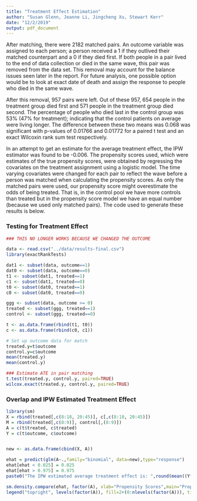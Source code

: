 ```yaml
---
title: "Treatment Effect Estimation"
author: "Susan Glenn, Jeanne Li, Jingcheng Xu, Stewart Kerr"
date: "12/2/2019"
output: pdf_document
---
```


After matching, there were 2182 matched pairs. An outcome variable was assigned to each person; a person received a 1 if they outlived their matched counterpart and a 0 if they died first. If both people in a pair lived to the end of data collection or died in the same wave, this pair was removed from the data set. This removal may account for the balance issues seen later in the report. For future analysis, one possible option would be to look at exact date of death and assign the response to people who died in the same wave.

After this removal, 957 pairs were left. Out of these 957, 654 people in the treatment group died first and 571 people in the treatment group died second. The percentage of people who died last in the control group was 53% (47% for treatment); indicating that the control patients on average were living longer. The difference between these two means was 0.068 was significant with p-values of 0.01766 and 0.01772 for a paired t test and an exact Wilcoxin rank sum test respectively.

In an attempt to get an estimate for the average treatment effect, the IPW estimator was found to be -0.006. The propensity scores used, which were estimates of the true propensity scores, were obtained by regressing the covariates on the treatment assignment using a logistic model. The time varying covariates were changed for each pair to reflect the wave before a person was matched when calculating the propensity scores. As only the matched pairs were used, our propensity score might overestimate the odds of being treated. That is, in the control pool we have more controls than treated but in the propensity score model we have an equal number (because we used only matched pairs). The code used to generate these results is below.

### Testing for Treatment Effect
```r

### THIS NO LONGER WORKS BECAUSE WE CHANGED THE OUTCOME

data <- read.csv("../data/results-final.csv")
library(exactRankTests)

dat1 <- subset(data, outcome==1)
dat0 <- subset(data, outcome==0)
t1 <- subset(dat1, treated==1)
c1 <- subset(dat1, treated==0)
t0 <- subset(dat0, treated==1)
c0 <- subset(dat0, treated==0)

ggg <- subset(data, outcome >= 0)
treated <- subset(ggg, treated==1)
control <- subset(ggg, treated==0)

t <- as.data.frame(rbind(t1, t0))
c <- as.data.frame(rbind(c0, c1))

# Set up outcome data for match
treated.y=t$outcome
control.y=c$outcome
mean(treated.y)
mean(control.y)

### Estimate ATE in pair matching
t.test(treated.y, control.y, paired=TRUE)
wilcox.exact(treated.y, control.y, paired=TRUE)
```

### Overlap and IPW Estimated Treatment Effect
```r
library(sm)
X = rbind(treated[,c(8:18, 20:45)], c[,c(8:18, 20:45)])
M = rbind(treated[,c(8:9)], control[,(8:9)])
A = c(t$treated, c$treated)
Y = c(t$outcome, c$outcome)


new <- as.data.frame(cbind(X, A))

ehat = predict(glm(A~.,family="binomial", data=new),type="response")
ehat[ehat < 0.025] = 0.025
ehat[ehat > 0.975] = 0.975
paste0("The IPW estimated average treatment effect is: ",round(mean((Y*A)/ehat - (Y*(1-A))/(1-ehat)),5))

sm.density.compare(ehat, factor(A), xlab="Propensity Scores",main="Propensity Scores Between Treated and Control Units",xlim=c(0,1))
legend("topright", levels(factor(A)), fill=2+(0:nlevels(factor(A))), title = "Treatment")
```

